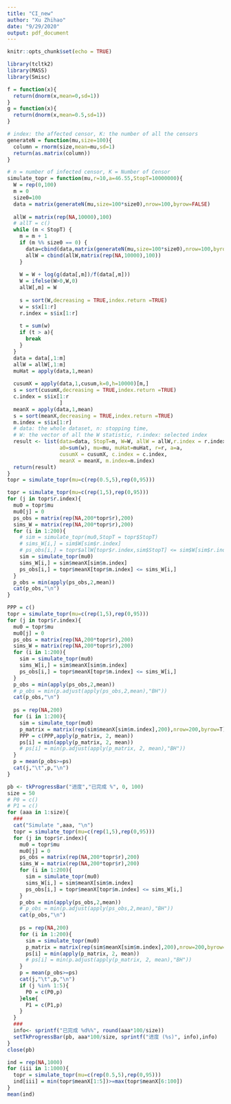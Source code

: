 ```yaml
---
title: "CI_new"
author: "Xu Zhihao"
date: "9/29/2020"
output: pdf_document
---
```


```r
knitr::opts_chunk$set(echo = TRUE)
```

```r
library(tcltk2) 
library(MASS)
library(Smisc)

f = function(x){
  return(dnorm(x,mean=0,sd=1))
}
g = function(x){
  return(dnorm(x,mean=0.5,sd=1))
}

# index: the affected censor, K: the number of all the censors
generateN = function(mu,size=100){
  column = rnorm(size,mean=mu,sd=1)
  return(as.matrix(column))
}

# n = number of infected censor, K = Number of Censor
simulate_topr = function(mu,r=10,a=46.55,StopT=10000000){
  W = rep(0,100)
  m = 0
  size0=100
  data = matrix(generateN(mu,size=100*size0),nrow=100,byrow=FALSE)
  
  allW = matrix(rep(NA,10000),100)
  # allT = c()
  while (m < StopT) {
    m = m + 1
    if (m %% size0 == 0) {
      data=cbind(data,matrix(generateN(mu,size=100*size0),nrow=100,byrow=FALSE))
      allW = cbind(allW,matrix(rep(NA,10000),100))
    }
    
    W = W + log(g(data[,m])/f(data[,m]))
    W = ifelse(W>0,W,0)
    allW[,m] = W
    
    s = sort(W,decreasing = TRUE,index.return =TRUE)
    w = s$x[1:r]
    r.index = s$ix[1:r]
    
    t = sum(w)
    if (t > a){
      break
    }
  }
  data = data[,1:m]
  allW = allW[,1:m]
  muHat = apply(data,1,mean)
  
  cusumX = apply(data,1,cusum,k=0,h=10000)[m,]
  s = sort(cusumX,decreasing = TRUE,index.return =TRUE)
  c.index = s$ix[1:r
                 ]
  meanX = apply(data,1,mean)
  s = sort(meanX,decreasing = TRUE,index.return =TRUE)
  m.index = s$ix[1:r]
  # data: the whole dataset, n: stopping time, 
  # W: the vector of all the W statistic, r.index: selected index
  result <- list(data=data, StopT=m, W=W, allW = allW,r.index = r.index, 
                 a0=sum(w), mu=mu, muHat=muHat, r=r, a=a, 
                 cusumX = cusumX, c.index = c.index,
                 meanX = meanX, m.index=m.index)
  return(result)
}
topr = simulate_topr(mu=c(rep(0.5,5),rep(0,95)))
```

```r
topr = simulate_topr(mu=c(rep(1,5),rep(0,95)))
for (j in topr$r.index){
  mu0 = topr$mu
  mu0[j] = 0
  ps_obs = matrix(rep(NA,200*topr$r),200)
  sims_W = matrix(rep(NA,200*topr$r),200)
  for (i in 1:200){
    # sim = simulate_topr(mu0,StopT = topr$StopT)
    # sims_W[i,] = sim$W[sim$r.index]
    # ps_obs[i,] = topr$allW[topr$r.index,sim$StopT] <= sim$W[sim$r.index]
    sim = simulate_topr(mu0)
    sims_W[i,] = sim$meanX[sim$m.index]
    ps_obs[i,] = topr$meanX[topr$m.index] <= sims_W[i,] 
  }
  p_obs = min(apply(ps_obs,2,mean))
  cat(p_obs,"\n")
}
```


```r
PPP = c()
topr = simulate_topr(mu=c(rep(1,5),rep(0,95)))
for (j in topr$r.index){
  mu0 = topr$mu
  mu0[j] = 0
  ps_obs = matrix(rep(NA,200*topr$r),200)
  sims_W = matrix(rep(NA,200*topr$r),200)
  for (i in 1:200){
    sim = simulate_topr(mu0)
    sims_W[i,] = sim$meanX[sim$m.index]
    ps_obs[i,] = topr$meanX[topr$m.index] <= sims_W[i,]
  }
  p_obs = min(apply(ps_obs,2,mean))
  # p_obs = min(p.adjust(apply(ps_obs,2,mean),"BH"))
  cat(p_obs,"\n")
  
  ps = rep(NA,200)
  for (i in 1:200){
    sim = simulate_topr(mu0)
    p_matrix = matrix(rep(sim$meanX[sim$m.index],200),nrow=200,byrow=T)<=sims_W
    PPP = c(PPP,apply(p_matrix, 2, mean))
    ps[i] = min(apply(p_matrix, 2, mean))
    # ps[i] = min(p.adjust(apply(p_matrix, 2, mean),"BH"))
  }
  p = mean(p_obs>=ps)
  cat(j,"\t",p,"\n")
}
```


```r
pb <- tkProgressBar("进度","已完成 %", 0, 100)
size = 50
# P0 = c()
# P1 = c()
for (aaa in 1:size){
  ###
  cat("Simulate ",aaa, "\n")
  topr = simulate_topr(mu=c(rep(1,5),rep(0,95)))
  for (j in topr$r.index){
    mu0 = topr$mu
    mu0[j] = 0
    ps_obs = matrix(rep(NA,200*topr$r),200)
    sims_W = matrix(rep(NA,200*topr$r),200)
    for (i in 1:200){
      sim = simulate_topr(mu0)
      sims_W[i,] = sim$meanX[sim$m.index]
      ps_obs[i,] = topr$meanX[topr$m.index] <= sims_W[i,]
    }
    p_obs = min(apply(ps_obs,2,mean))
    # p_obs = min(p.adjust(apply(ps_obs,2,mean),"BH"))
    cat(p_obs,"\n")
    
    ps = rep(NA,200)
    for (i in 1:200){
      sim = simulate_topr(mu0)
      p_matrix = matrix(rep(sim$meanX[sim$m.index],200),nrow=200,byrow=T)<=sims_W
      ps[i] = min(apply(p_matrix, 2, mean))
      # ps[i] = min(p.adjust(apply(p_matrix, 2, mean),"BH"))
    }
    p = mean(p_obs>=ps)
    cat(j,"\t",p,"\n")
    if (j %in% 1:5){
      P0 = c(P0,p)
    }else{
      P1 = c(P1,p)
    }
  }
  ###
  info<- sprintf("已完成 %d%%", round(aaa*100/size))
  setTkProgressBar(pb, aaa*100/size, sprintf("进度 (%s)", info),info)
}
close(pb)
```





```r
ind = rep(NA,1000)
for (iii in 1:1000){
  topr = simulate_topr(mu=c(rep(0.5,5),rep(0,95)))
  ind[iii] = min(topr$meanX[1:5])>=max(topr$meanX[6:100])
}
mean(ind)
```




